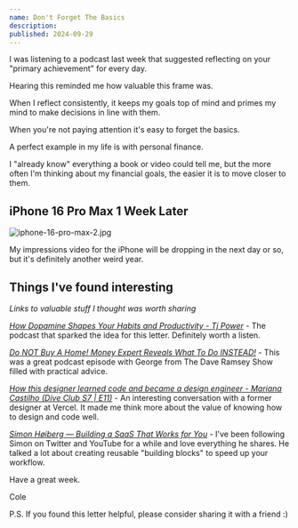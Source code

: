 ```yaml
---
name: Don't Forget The Basics
description:
published: 2024-09-29
---
```


I was listening to a podcast last week that suggested reflecting on your "primary achievement" for every day.

Hearing this reminded me how valuable this frame was.

When I reflect consistently, it keeps my goals top of mind and primes my mind to make decisions in line with them.

When you're not paying attention it's easy to forget the basics.

A perfect example in my life is with personal finance.

I "already know" everything a book or video could tell me, but the more often I'm thinking about my financial goals, the easier it is to move closer to them.

## iPhone 16 Pro Max 1 Week Later

![iphone-16-pro-max-2.jpg](https://assets.colecaccamise.com/letters/dont-forget-the-basics/iphone-16-pro-max-2.jpg)

My impressions video for the iPhone will be dropping in the next day or so, but it's definitely another weird year.

## Things I've found interesting

_Links to valuable stuff I thought was worth sharing_

[_How Dopamine Shapes Your Habits and Productivity - Tj Power_](https://www.youtube.com/watch?v=ge302sHMFTw) - The podcast that sparked the idea for this letter. Definitely worth a listen.

[_Do NOT Buy A Home! Money Expert Reveals What To Do INSTEAD!_](https://www.youtube.com/watch?v=S2m7nOtHQSk&t=33s) - This was a great podcast episode with George from The Dave Ramsey Show filled with practical advice.

[_How this designer learned code and became a design engineer - Mariana Castilho (Dive Club S7 | E11)_](https://www.youtube.com/watch?v=pB1d8psayWY) - An interesting conversation with a former designer at Vercel. It made me think more about the value of knowing how to design and code well.

[_Simon Høiberg — Building a SaaS That Works for You_](https://www.youtube.com/watch?v=U0cUsvxHtn0&t=7s) - I've been following Simon on Twitter and YouTube for a while and love everything he shares. He talked a lot about creating reusable "building blocks" to speed up your workflow.

Have a great week.

Cole

P.S. If you found this letter helpful, please consider sharing it with a friend :)
